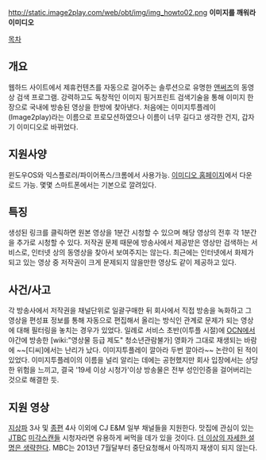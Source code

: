 http://static.image2play.com/web/obt/img/img_howto02.png
'''이미지를 깨워라 이미디오'''

[[목차]]
== 개요 ==
웹하드 사이트에서 제휴컨텐츠를 자동으로 걸어주는 솔루션으로 유명한 [http://www.enswersinc.com 앤써즈]의 동영상 검색 프로그램. 강력하고도 독창적인 이미지 핑거프린트 검색기술을 통해 이미지 한 장으로 국내에 방송된 영상을 한방에 찾아낸다. 처음에는 이미지투플레이(Image2play)라는 이름으로 프로모션하였으나 이름이 너무 길다고 생각한 건지, 갑자기 이미디오로 바뀌었다.

== 지원사양 ==
윈도우OS와 익스플로러/파이어폭스/크롬에서 사용가능. [http://www.imideo.com 이미디오 홈페이지]에서 다운로드 가능. 몇몇 스마트폰에서는 기본으로 깔려있다.

== 특징 ==
생성된 링크를 클릭하면 원본 영상을 1분간 시청할 수 있으며 해당 영상의 전후 각 1분간을 추가로 시청할 수 있다. 저작권 문제 때문에 방송사에서 제공받은 영상만 검색하는 서비스로, 인터넷 상의 동영상을 찾아서 보여주지는 않는다. 최근에는 인터넷에서 화제가 되고 있는 영상 중 저작권이 크게 문제되지 않을만한 영상도 같이 제공하고 있다.

== 사건/사고 ==
각 방송사에서 저작권을 채널단위로 일괄구매한 뒤 회사에서 직접 방송을 녹화하고 그 영상을 편성표 정보를 통해 자동으로 편집해서 올리는 방식인 관계로 문제가 되는 영상에 대해 필터링을 놓치는 경우가 있었다. 일례로 서비스 초반(이투플 시절)에 [[OCN]]에서 야간에 방송한 [wiki:"영상물 등급 제도" 청소년관람불가] 영화가 그대로 재생되는 바람에 ~~[디씨]에서는 난리가 났다. 이미지투플레이 깔아라 두번 깔아라~~ 논란이 된 적이 있었다. 이미지투플레이의 이름을 널리 알리는 데에는 공헌했지만 회사 입장에서는 상당한 위험을 느끼고, 결국 '19세 이상 시청가'이상 방송물은 전부 성인인증을 걸어버리는 것으로 해결한 듯.


== 지원 영상 ==
[[지상파]] 3사 및 [[종편]] 4사 이외에 CJ E&M 일부 채널들을 지원한다. 맛집에 관심이 있는 [[JTBC]] [[미각스캔들]] 시청자라면 유용하게 써먹을 데가 있을 것이다. [[더 이상의 자세한 설명은 생략한다]].
MBC는 2013년 7월달부터 중단요청해서 아직까지 재생이 되지 않는다. 
